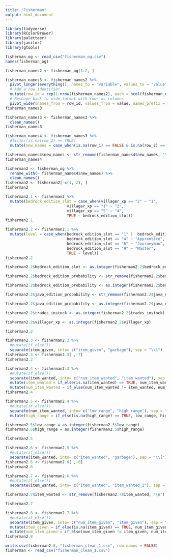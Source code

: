 ```yaml
---
title: "Fisherman"
output: html_document
---
```

```r
library(tidyverse)
library(RColorBrewer)
library(paletteer)
library(janitor)
library(gtools)
```

```r
fisherman_og <- read_csv("fisherman_og.csv")
names(fisherman_og)
```

```r
fisherman_names2 <- fisherman_og[1:2, ]
```

```r
fisherman_names3 <- fisherman_names2 %>%
  pivot_longer(everything(), names_to = "variable", values_to = "value") %>%
  # Add a row identifier
  mutate(row_id = rep(1:nrow(fisherman_names2), each = ncol(fisherman_names2))) %>%
  # Reshape back to wide format with rows as columns
  pivot_wider(names_from = row_id, values_from = value, names_prefix = "Row_")
fisherman_names3
```

```r
fisherman_names3 <- fisherman_names3 %>% 
  clean_names()
fisherman_names3
```

```r
fisherman_names4 <- fisherman_names3 %>% 
  #filter(is.na(row_2) == TRUE)
  mutate(new_names = case_when(is.na(row_1) == FALSE & is.na(row_2) == FALSE ~ paste(row_1, row_2, sep = " "), is.na(row_2) == TRUE ~ row_1, is.na(row_1) == TRUE ~ row_2)) %>%   mutate(new_names = ifelse(new_names == "Probability", "Bedrock Edition Probability", new_names))
```

```r
fisherman_names4$new_names <- str_remove(fisherman_names4$new_names, "\n")
fisherman_names4
```

```r
fisherman2 <- fisherman_og %>%
  rename_with(~ fisherman_names4$new_names) %>% 
  clean_names()
fisherman2 <- fisherman2[-c(1, 2), ]
fisherman2
```

```r
fisherman2.1 <- fisherman2 %>% 
  mutate(bedrock_edition_slot = case_when(villager_xp == "2" ~ "1", 
                           villager_xp == "1" ~ "2",
                           villager_xp == "5" ~ "4",
                           TRUE ~ bedrock_edition_slot))
fisherman2.1
```

```r
fisherman2.2 <- fisherman2.1 %>% 
  mutate(level = case_when(bedrock_edition_slot == "1" |  bedrock_edition_slot == "2" ~ "Novice", 
                           bedrock_edition_slot == "4" ~ "Apprentice",
                           bedrock_edition_slot == "6" ~ "Journeyman",
                           bedrock_edition_slot == "9" ~ "Master",
                           TRUE ~ level))
fisherman2.2
```

```r
fisherman2.2$bedrock_edition_slot <- as.integer(fisherman2.2$bedrock_edition_slot)

fisherman2.2$bedrock_edition_probability <- str_remove(fisherman2.2$bedrock_edition_probability, "%")

fisherman2.2$bedrock_edition_probability <- as.integer(fisherman2.2$bedrock_edition_probability)

fisherman2.2$java_edition_probability <- str_remove(fisherman2.2$java_edition_probability, "%")

fisherman2.2$java_edition_probability <- as.integer(fisherman2.2$java_edition_probability)

fisherman2.2$trades_instock <- as.integer(fisherman2.2$trades_instock)

fisherman2.2$villager_xp <- as.integer(fisherman2.2$villager_xp)

fisherman2.2
```

```r
fisherman2.3 <- fisherman2.2 %>% 
  #mutate(if_else())
  separate(item_given, into= c("item_given", "garbage"), sep = "\\[")
fisherman2.3 <- fisherman2.3[ ,-7]
fisherman2.3
```

```r
fisherman2.4 <- fisherman2.3 %>% 
  #mutate(if_else())
  separate(item_wanted, into= c("num_item_wanted", "item_wanted"), sep = "×") %>% 
  mutate(item_wanted = if_else(is.na(item_wanted) == TRUE, num_item_wanted, item_wanted)) %>% 
  mutate(num_item_wanted = if_else(num_item_wanted != item_wanted, num_item_wanted, "1"))
fisherman2.4
```

```r
fisherman2.5 <- fisherman2.4 %>% 
  #mutate(if_else())
  separate(num_item_wanted, into= c("low_range", "high_range"), sep = "–") %>% 
  mutate(high_range = if_else(is.na(high_range) == TRUE, low_range, high_range))

fisherman2.5$low_range = as.integer(fisherman2.5$low_range)
fisherman2.5$high_range = as.integer(fisherman2.5$high_range)

fisherman2.5
```

```r
fisherman2.6 <- fisherman2.5 %>% 
  #mutate(if_else())
  separate(item_wanted, into= c("item_wanted", "garbage"), sep = "\\[")
fisherman2.6 <- fisherman2.6[ ,-8]
fisherman2.6
```

```r
fisherman2.7 <- fisherman2.6 %>% 
  #mutate(if_else())
  separate(item_wanted, into= c("item_wanted", "item_wanted_2"), sep = "\\+")

fisherman2.7$item_wanted <- str_remove(fisherman2.7$item_wanted, "\n")

fisherman2.7
```

```r
fisherman2.8 <- fisherman2.7 %>% 
  #mutate(if_else())
  separate(item_given, into= c("num_item_given", "item_given"), sep = "×") %>% 
  mutate(item_given = if_else(is.na(item_given) == TRUE, num_item_given, item_given)) %>% 
  mutate(num_item_given = if_else(num_item_given != item_given, num_item_given, "1"))
fisherman2.8
```

```r
write.csv(fisherman2.8, "fisherman_clean_1.csv", row.names = FALSE)
fisherman <- read_csv("fisherman_clean_1.csv")
```



















